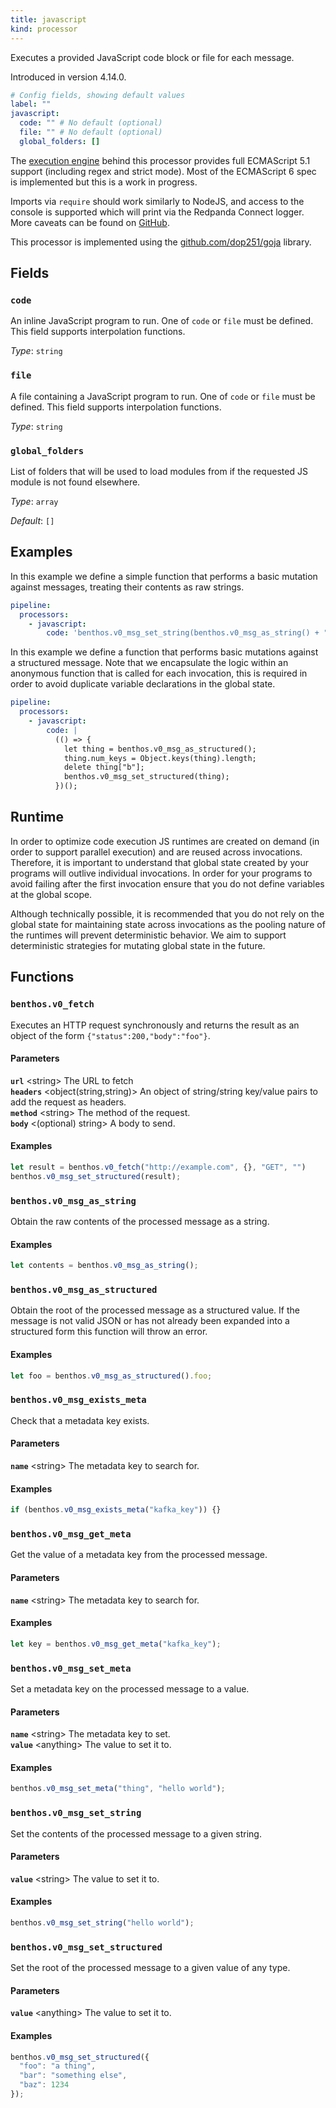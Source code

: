 ```yaml
---
title: javascript
kind: processor
---
```


Executes a provided JavaScript code block or file for each message.

Introduced in version 4.14.0.

```yml
# Config fields, showing default values
label: ""
javascript:
  code: "" # No default (optional)
  file: "" # No default (optional)
  global_folders: []
```

The [execution engine](https://github.com/dop251/goja) behind this processor provides full ECMAScript 5.1 support (including regex and strict mode). Most of the ECMAScript 6 spec is implemented but this is a work in progress.

Imports via `require` should work similarly to NodeJS, and access to the console is supported which will print via the Redpanda Connect logger. More caveats can be found on [GitHub](https://github.com/dop251/goja#known-incompatibilities-and-caveats).

This processor is implemented using the [github.com/dop251/goja](https://github.com/dop251/goja) library.

## Fields

### `code`

An inline JavaScript program to run. One of `code` or `file` must be defined.
This field supports interpolation functions.


*Type*: `string`


### `file`

A file containing a JavaScript program to run. One of `code` or `file` must be defined.
This field supports interpolation functions.


*Type*: `string`


### `global_folders`

List of folders that will be used to load modules from if the requested JS module is not found elsewhere.


*Type*: `array`

*Default*: `[]`

## Examples

<Tabs>
<TabItem label="Simple mutation">
In this example we define a simple function that performs a basic mutation against messages, treating their contents as raw strings.

```yaml
pipeline:
  processors:
    - javascript:
        code: 'benthos.v0_msg_set_string(benthos.v0_msg_as_string() + "hello world");'
```

</TabItem>
<TabItem label="Structured mutation">
In this example we define a function that performs basic mutations against a structured message. Note that we encapsulate the logic within an anonymous function that is called for each invocation, this is required in order to avoid duplicate variable declarations in the global state.

```yaml
pipeline:
  processors:
    - javascript:
        code: |
          (() => {
            let thing = benthos.v0_msg_as_structured();
            thing.num_keys = Object.keys(thing).length;
            delete thing["b"];
            benthos.v0_msg_set_structured(thing);
          })();
```

</TabItem>
</Tabs>

## Runtime

In order to optimize code execution JS runtimes are created on demand (in order to support parallel execution) and are reused across invocations. Therefore, it is important to understand that global state created by your programs will outlive individual invocations. In order for your programs to avoid failing after the first invocation ensure that you do not define variables at the global scope.

Although technically possible, it is recommended that you do not rely on the global state for maintaining state across invocations as the pooling nature of the runtimes will prevent deterministic behavior. We aim to support deterministic strategies for mutating global state in the future.

## Functions

### `benthos.v0_fetch`

Executes an HTTP request synchronously and returns the result as an object of the form `{"status":200,"body":"foo"}`.

#### Parameters

**`url`** &lt;string&gt; The URL to fetch  
**`headers`** &lt;object(string,string)&gt; An object of string/string key/value pairs to add the request as headers.  
**`method`** &lt;string&gt; The method of the request.  
**`body`** &lt;(optional) string&gt; A body to send.  

#### Examples

```javascript
let result = benthos.v0_fetch("http://example.com", {}, "GET", "")
benthos.v0_msg_set_structured(result);
```

### `benthos.v0_msg_as_string`

Obtain the raw contents of the processed message as a string.

#### Examples

```javascript
let contents = benthos.v0_msg_as_string();
```

### `benthos.v0_msg_as_structured`

Obtain the root of the processed message as a structured value. If the message is not valid JSON or has not already been expanded into a structured form this function will throw an error.

#### Examples

```javascript
let foo = benthos.v0_msg_as_structured().foo;
```

### `benthos.v0_msg_exists_meta`

Check that a metadata key exists.

#### Parameters

**`name`** &lt;string&gt; The metadata key to search for.  

#### Examples

```javascript
if (benthos.v0_msg_exists_meta("kafka_key")) {}
```

### `benthos.v0_msg_get_meta`

Get the value of a metadata key from the processed message.

#### Parameters

**`name`** &lt;string&gt; The metadata key to search for.  

#### Examples

```javascript
let key = benthos.v0_msg_get_meta("kafka_key");
```

### `benthos.v0_msg_set_meta`

Set a metadata key on the processed message to a value.

#### Parameters

**`name`** &lt;string&gt; The metadata key to set.  
**`value`** &lt;anything&gt; The value to set it to.  

#### Examples

```javascript
benthos.v0_msg_set_meta("thing", "hello world");
```

### `benthos.v0_msg_set_string`

Set the contents of the processed message to a given string.

#### Parameters

**`value`** &lt;string&gt; The value to set it to.  

#### Examples

```javascript
benthos.v0_msg_set_string("hello world");
```

### `benthos.v0_msg_set_structured`

Set the root of the processed message to a given value of any type.

#### Parameters

**`value`** &lt;anything&gt; The value to set it to.  

#### Examples

```javascript
benthos.v0_msg_set_structured({
  "foo": "a thing",
  "bar": "something else",
  "baz": 1234
});
```




